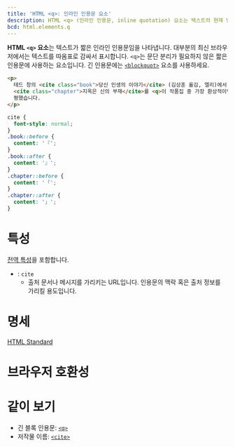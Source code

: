 ```yaml
---
title: 'HTML <q>: 인라인 인용문 요소'
description: HTML <q> (인라인 인용문, inline quotation) 요소는 텍스트의 현재 방향성을 재정의해서 다른 방향으로 렌더링합니다.
bcd: html.elements.q
---
```


**HTML `<q>` 요소**는 텍스트가 짧은 인라인 인용문임을 나타냅니다. 대부분의 최신 브라우저에서는 텍스트를 따옴표로 감싸서 표시합니다. `<q>`는 문단 분리가 필요하지 않은 짧은 인용문에 사용하는 요소입니다. 긴 인용문에는 [`<blockquot>`](./blockquote) 요소를 사용하세요.

```html hidden name=demo
<p>
  테드 창의 <cite class="book">당신 인생의 이야기</cite> (김상훈 옮김, 엘리)에서, 옮긴이는
  <cite class="chapter">지옥은 신의 부재</cite>를 <q>이 작품집 중 가장 환상적이면서 강렬한 인상을 남기는</q> 작품이라고
  평했습니다.
</p>
```

```css hidden name=demo
cite {
  font-style: normal;
}
.book::before {
  content: '『';
}
.book::after {
  content: '』';
}
.chapter::before {
  content: '「';
}
.chapter::after {
  content: '」';
}
```

<LiveExample height={240} lang="html" name="demo" />

# 특성

[전역 특성](/docs/Web/HTML/Global_attributes)을 포함합니다.

- : `cite`
  - 출처 문서나 메시지를 가리키는 URL입니다. 인용문의 맥락 혹은 출처 정보를 가리킬 용도입니다.

# 명세

[HTML Standard](https://html.spec.whatwg.org/multipage/semantics.html#the-q-element)

# 브라우저 호환성

<BrowserCompat data={props.bcd} />

# 같이 보기

- 긴 블록 인용문: [`<q>`](./q)
- 저작물 이름: [`<cite>`](./cite)
